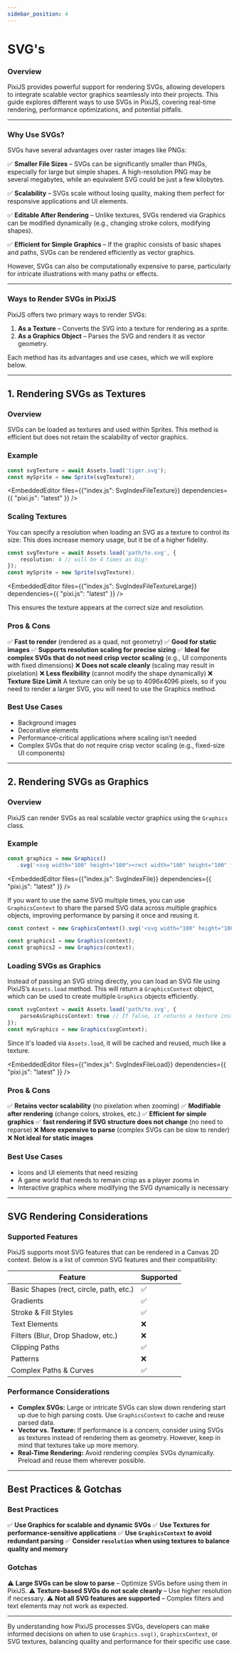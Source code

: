 ```yaml
---
sidebar_position: 4
---
```



# SVG's

### Overview

PixiJS provides powerful support for rendering SVGs, allowing developers to integrate scalable vector graphics seamlessly into their projects. This guide explores different ways to use SVGs in PixiJS, covering real-time rendering, performance optimizations, and potential pitfalls.

---

### Why Use SVGs?

SVGs have several advantages over raster images like PNGs:

✅ **Smaller File Sizes** – SVGs can be significantly smaller than PNGs, especially for large but simple shapes. A high-resolution PNG may be several megabytes, while an equivalent SVG could be just a few kilobytes.

✅ **Scalability** – SVGs scale without losing quality, making them perfect for responsive applications and UI elements.

✅ **Editable After Rendering** – Unlike textures, SVGs rendered via Graphics can be modified dynamically (e.g., changing stroke colors, modifying shapes).

✅ **Efficient for Simple Graphics** – If the graphic consists of basic shapes and paths, SVGs can be rendered efficiently as vector graphics.

However, SVGs can also be computationally expensive to parse, particularly for intricate illustrations with many paths or effects.

---

### Ways to Render SVGs in PixiJS

PixiJS offers two primary ways to render SVGs:

1. **As a Texture** – Converts the SVG into a texture for rendering as a sprite.
2. **As a Graphics Object** – Parses the SVG and renders it as vector geometry.

Each method has its advantages and use cases, which we will explore below.

---

## 1. Rendering SVGs as Textures

### Overview

SVGs can be loaded as textures and used within Sprites. This method is efficient but does not retain the scalability of vector graphics.

### Example

```ts
const svgTexture = await Assets.load('tiger.svg');
const mySprite = new Sprite(svgTexture);
```

<EmbeddedEditor files={{"index.js": SvgIndexFileTexture}} dependencies={{ "pixi.js": "latest" }} />
<br/>

### Scaling Textures

You can specify a resolution when loading an SVG as a texture to control its size:
This does increase memory usage, but it be of a higher fidelity.

```ts
const svgTexture = await Assets.load('path/to.svg', {
    resolution: 4 // will be 4 times as big!
});
const mySprite = new Sprite(svgTexture);
```

<EmbeddedEditor files={{"index.js": SvgIndexFileTextureLarge}} dependencies={{ "pixi.js": "latest" }} />
<br/>

This ensures the texture appears at the correct size and resolution.

### Pros & Cons

✅ **Fast to render** (rendered as a quad, not geometry)
✅ **Good for static images**
✅ **Supports resolution scaling for precise sizing**
✅ **Ideal for complex SVGs that do not need crisp vector scaling** (e.g., UI components with fixed dimensions)
❌ **Does not scale cleanly** (scaling may result in pixelation)
❌ **Less flexibility** (cannot modify the shape dynamically)
❌ **Texture Size Limit** A texture can only be up to 4096x4096 pixels, so if you need to render a larger SVG, you will need to use the Graphics method.

### Best Use Cases

- Background images
- Decorative elements
- Performance-critical applications where scaling isn’t needed
- Complex SVGs that do not require crisp vector scaling (e.g., fixed-size UI components)

---

## 2. Rendering SVGs as Graphics

### Overview

PixiJS can render SVGs as real scalable vector graphics using the `Graphics` class.

### Example

```ts
const graphics = new Graphics()
   .svg('<svg width="100" height="100"><rect width="100" height="100" fill="red"/></svg>');
```

<EmbeddedEditor files={{"index.js": SvgIndexFile}} dependencies={{ "pixi.js": "latest" }} />
<br/>

If you want to use the same SVG multiple times, you can use `GraphicsContext` to share the parsed SVG data across multiple graphics objects, improving performance by parsing it once and reusing it.

```ts
const context = new GraphicsContext().svg('<svg width="100" height="100"><rect width="100" height="100" fill="red"/></svg>');

const graphics1 = new Graphics(context);
const graphics2 = new Graphics(context);
```


### Loading SVGs as Graphics

Instead of passing an SVG string directly, you can load an SVG file using PixiJS’s `Assets.load` method. This will return a `GraphicsContext` object, which can be used to create multiple `Graphics` objects efficiently.

```ts
const svgContext = await Assets.load('path/to.svg', {
    parseAsGraphicsContext: true // If false, it returns a texture instead.
});
const myGraphics = new Graphics(svgContext);
```

Since it's loaded via `Assets.load`, it will be cached and reused, much like a texture.

<EmbeddedEditor files={{"index.js": SvgIndexFileLoad}} dependencies={{ "pixi.js": "latest" }} />
<br/>

### Pros & Cons

✅ **Retains vector scalability** (no pixelation when zooming)
✅ **Modifiable after rendering** (change colors, strokes, etc.)
✅ **Efficient for simple graphics**
✅ **fast rendering if SVG structure does not change** (no need to reparse)
❌ **More expensive to parse** (complex SVGs can be slow to render)
❌ **Not ideal for static images**

### Best Use Cases

- Icons and UI elements that need resizing
- A game world that needs to remain crisp as a player zooms in
- Interactive graphics where modifying the SVG dynamically is necessary

---

## SVG Rendering Considerations

### Supported Features

PixiJS supports most SVG features that can be rendered in a Canvas 2D context. Below is a list of common SVG features and their compatibility:

| Feature                                 | Supported |
| --------------------------------------- | --------- |
| Basic Shapes (rect, circle, path, etc.) | ✅         |
| Gradients                               | ✅         |
| Stroke & Fill Styles                    | ✅         |
| Text Elements                           | ❌         |
| Filters (Blur, Drop Shadow, etc.)       | ❌         |
| Clipping Paths                          | ✅         |
| Patterns                                | ❌         |
| Complex Paths & Curves                  | ✅         |

### Performance Considerations

- **Complex SVGs:** Large or intricate SVGs can slow down rendering start up due to high parsing costs. Use `GraphicsContext` to cache and reuse parsed data.
- **Vector vs. Texture:** If performance is a concern, consider using SVGs as textures instead of rendering them as geometry. However, keep in mind that textures take up more memory.
- **Real-Time Rendering:** Avoid rendering complex SVGs dynamically. Preload and reuse them wherever possible.

---

## Best Practices & Gotchas

### Best Practices

✅ **Use Graphics for scalable and dynamic SVGs**
✅ **Use Textures for performance-sensitive applications**
✅ **Use `GraphicsContext` to avoid redundant parsing**
✅ **Consider `resolution` when using textures to balance quality and memory**

### Gotchas

⚠ **Large SVGs can be slow to parse** – Optimize SVGs before using them in PixiJS.
⚠ **Texture-based SVGs do not scale cleanly** – Use higher resolution if necessary.
⚠ **Not all SVG features are supported** – Complex filters and text elements may not work as expected.

---

By understanding how PixiJS processes SVGs, developers can make informed decisions on when to use `Graphics.svg()`, `GraphicsContext`, or SVG textures, balancing quality and performance for their specific use case.
